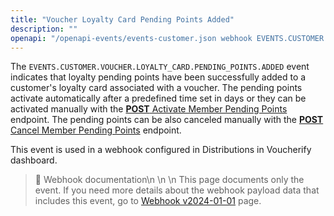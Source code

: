 ```yaml
---
title: "Voucher Loyalty Card Pending Points Added"
description: ""
openapi: "/openapi-events/events-customer.json webhook EVENTS.CUSTOMER.VOUCHER.LOYALTY_CARD.PENDING_POINTS.ADDED"
---
```


The `EVENTS.CUSTOMER.VOUCHER.LOYALTY_CARD.PENDING_POINTS.ADDED` event indicates that loyalty pending points have been successfully added to a customer's loyalty card associated with a voucher. The pending points activate automatically after a predefined time set in days or they can be activated manually with the [**POST** Activate Member Pending Points](ref:activate-member-pending-points) endpoint. The pending points can be also canceled manually with the [**POST** Cancel Member Pending Points](ref:cancel-member-pending-points) endpoint.

This event is used in a webhook configured in Distributions in Voucherify dashboard.

> 📘 Webhook documentation\n
>\n
>\n This page documents only the event. If you need more details about the webhook payload data that includes this event, go to [Webhook v2024-01-01](/api-reference/introduction-to-webhooks "Introduction to webhooks v2024-01-01") page.